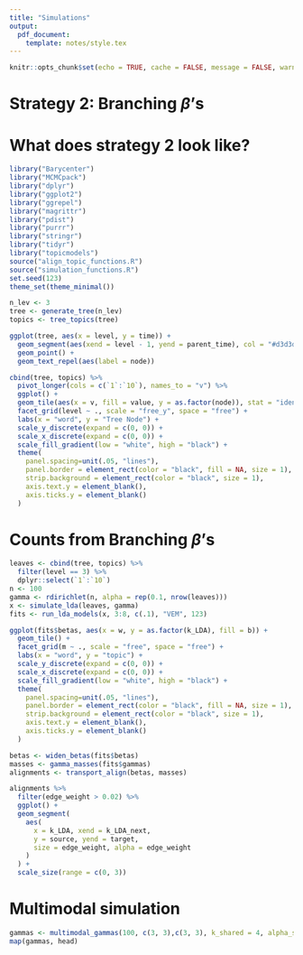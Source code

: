 ```yaml
---
title: "Simulations"
output:
  pdf_document:
    template: notes/style.tex
---
```


```r
knitr::opts_chunk$set(echo = TRUE, cache = FALSE, message = FALSE, warning = FALSE, fig.width = 5, fig.height = 2)
```

\begin{enumerate}
\item The purpose of simulation is to provide a controlled environment within
which we can compare alternative analysis strategies. At the very least, we can
define a distance between learned alignments and specify which choices lead to
similar and different alignments. Ideally, we could also say something about
whether one alignment is ``better'' than another, but I'm not worried if we
can't answer this definitively.
\item Strategy 1 [Ordinary LDA]: We could just simulate from an LDA model with a
fixed $K$. This sounds a little silly -- why bother with alignment? -- but the
truth is we'd never know $K$ in practice, so the alignment exercise could still
be productive. This simulation is also useful if we want to illustrate how
refinements (and their associated metrics) look before and after the true $K$ is
hit.
\item Something I don't like about just simulating from a fixed $K$ is that
people might then become fixated on choosing the ``right'' $K$, which is
inimical\footnote{To use a word I just learned.} to the whole point of the
study. I'd like to argue that none of the choices of $K$ are correct, but that
we can be informed about what trade-offs are involved between different choices.
\end{enumerate}

# Strategy 2: Branching $\beta$'s
\begin{enumerate}
\item For this reason, a more complex setup might be useful. The idea in this
strategy is to simulate topics that branch off from one another over time. We
would simulate documents from the topics at the leaves. However, since we know
the overall branching structure, we can argue that topics with a similar
most-recent-common-ancestor should appear closer to one another in our diagram.
Further, it would be interesting if the intermediate branches on the tree are
somehow recovered when estimating with smaller $K$.
\item How to implement strategy 2, specifically? We can define something
inductively. Start with a $\mu_{0} = 0$. Given a tree of means, we simulate a
new leaf node according to
\begin{align*}
\mu_{i} \vert \mu_{\mathcal{P}\left(i\right)} &\sim \Gsn\left(\mu_{i} \vert \mu_{\mathcal{P}\left(i\right)}, T_{\mathcal{P}\left(i\right)} I_{d}\right)
\end{align*}
where $T_{\mathcal{P}\left(i\right)}$ denotes the time elapsed between the
parent node $\mathcal{P}\left(i\right)$ and all its children.
\item To fully specify this, we need to determine (i) the $T_i$'s and (ii) the
number of children for each node. For (i), we just simulate $T_i \sim
\text{Expo}\left(\lambda\right)$, and for (ii) we just always choose 2. \item
This is a simulation in $\reals^{V}$, but our data have to lie on $\simplex^{V -
1}$. So, let's squash all the means onto the simplex. Specifically, suppose $L$
indexes all the leaf nodes. Then we define topics according to,
\begin{align*}
\beta_{l} := \frac{\exp{\mu_{l}}}{\sum_{l^{\prime} \in L} \exp{\mu_{l^{\prime}}}},
\end{align*}
where $\exp{}$ is applied elementwise.
\end{enumerate}

# What does strategy 2 look like?

```r
library("Barycenter")
library("MCMCpack")
library("dplyr")
library("ggplot2")
library("ggrepel")
library("magrittr")
library("pdist")
library("purrr")
library("stringr")
library("tidyr")
library("topicmodels")
source("align_topic_functions.R")
source("simulation_functions.R")
set.seed(123)
theme_set(theme_minimal())
```

```r
n_lev <- 3
tree <- generate_tree(n_lev)
topics <- tree_topics(tree)
```

```r
ggplot(tree, aes(x = level, y = time)) +
  geom_segment(aes(xend = level - 1, yend = parent_time), col = "#d3d3d3") +
  geom_point() +
  geom_text_repel(aes(label = node))
```

```r
cbind(tree, topics) %>%
  pivot_longer(cols = c(`1`:`10`), names_to = "v") %>%
  ggplot() +
  geom_tile(aes(x = v, fill = value, y = as.factor(node)), stat = "identity") +
  facet_grid(level ~ ., scale = "free_y", space = "free") +
  labs(x = "word", y = "Tree Node") +
  scale_y_discrete(expand = c(0, 0)) +
  scale_x_discrete(expand = c(0, 0)) +
  scale_fill_gradient(low = "white", high = "black") +
  theme(
    panel.spacing=unit(.05, "lines"),
    panel.border = element_rect(color = "black", fill = NA, size = 1),
    strip.background = element_rect(color = "black", size = 1),
    axis.text.y = element_blank(),
    axis.ticks.y = element_blank()
  )
```

# Counts from Branching $\beta$'s

\begin{enumerate}
\item Given these $\beta$'s, we can simulate a dataset of counts $\*X\in
\reals^{n \times V}$. We simulate $\gamma_{i} \sim \text{Dir}\left(\alpha
\*1_{K}\right)$ and then draw $\*x_{i} \sim \text{Mult}\left(n_{0},
B\gamma_{i}\right)$ where $B \in \reals^{V \times K}$ concatenates all the
topics horizontally.
\item A larger $\alpha$ creates $\gamma_{i}$'s across the full polytope whose
corners are $\beta_{k}$. Smaller $\alpha$ encourages $\gamma_{i}$ to concentrate
at corners or edges of this polytope. The choice of $\alpha$ basically
interpolates between gradient and clustering structure. Since it seems easier to
recover hierarchical structure in the more clustered setting, we choose $\alpha
= 0.1$.
\end{enumerate}

```r
leaves <- cbind(tree, topics) %>%
  filter(level == 3) %>%
  dplyr::select(`1`:`10`)
n <- 100
gamma <- rdirichlet(n, alpha = rep(0.1, nrow(leaves)))
x <- simulate_lda(leaves, gamma)
fits <- run_lda_models(x, 3:8, c(.1), "VEM", 123)
```

```r
ggplot(fits$betas, aes(x = w, y = as.factor(k_LDA), fill = b)) +
  geom_tile() +
  facet_grid(m ~ ., scale = "free", space = "free") +
  labs(x = "word", y = "topic") +
  scale_y_discrete(expand = c(0, 0)) +
  scale_x_discrete(expand = c(0, 0)) +
  scale_fill_gradient(low = "white", high = "black") +
  theme(
    panel.spacing=unit(.05, "lines"),
    panel.border = element_rect(color = "black", fill = NA, size = 1),
    strip.background = element_rect(color = "black", size = 1),
    axis.text.y = element_blank(),
    axis.ticks.y = element_blank()
  )
```

\begin{enumerate}

\end{enumerate}

```r
betas <- widen_betas(fits$betas)
masses <- gamma_masses(fits$gammas)
alignments <- transport_align(betas, masses)
```

```r
alignments %>%
  filter(edge_weight > 0.02) %>%
  ggplot() +
  geom_segment(
    aes(
      x = k_LDA, xend = k_LDA_next, 
      y = source, yend = target, 
      size = edge_weight, alpha = edge_weight
    )
  ) +
  scale_size(range = c(0, 3))
```

# Multimodal simulation

\begin{enumerate}
\item How can we evaluate alignment of topics learned across modalities?
\item Strategy 1: We can simulate $\gamma$'s across modes so that some
``columns'' are shared between modes while others are unique. The $\beta$'s can
be completely independent, since we don't really care to compare them anyways.
\item To elaborate, choose $K_{X}, K_{Y}$, and $K_{S}$ for the number of topics
that are unique to $X$ and $Y$ and shared ($S$). For the first $K_{S}$, we can
simulate mixed memberships $\gamma_{k}^{X} \equiv \gamma_{k}^{Y}$. For the
remaining $K_{X}$ topics in $X$, we simulate $\gamma_{k}^{X}$ without regard to
$Y$ (and vice versa).
\item How can we tie together the $\gamma_{k}$'s for shared indices? A simple
approach is to use a stick breaking construction. For $k \leq K_{S}$, we
simulate,
\begin{align*}
\gamma_{k} &:= v_{k}\prod_{k^{\prime} < k} \left(1 - v_{k^{\prime}}\right) \\
v_{k} &\sim \text{Beta}\left(1, \alpha\right),
\end{align*}
and we set $\gamma_{k}^{X} = \gamma_{k}^{Y} = \gamma_{k}$. For the remaining
topics within the $X$ modality, we draw from
\begin{align*}
\gamma_{k} &:= v_{k}\prod_{k^{\prime} = 1}^{K_{S}}\left(1 - v_{k^{\prime}}\right)\prod_{k^{x} = K_{S} + 1}^{k - 1}\left(1 - v_{k^{x}}\right) \\
v_{k^{x}} &\sim \text{Beta}\left(1, \alpha\right),
\end{align*}
and similarly for mode $Y$.
\item The interpretation of the process above is that we take a stick and break
off $K_{S}$ parts, whose lengths correspond to the $\gamma_{k}$'s for the shared
topics. We then clone whatever is left of the stick, so there is one stick per
each mode. Those remaining sticks are then broken independently via the same
mechanism.
\item A downside of Strategy 1 is that it doesn't evaluate our ability to search
for ``soft'' matchings between topics across modes. The shared topics in one
mode can be perfectly matched to the shared topics in the other.
\end{enumerate}

```r
gammas <- multimodal_gammas(100, c(3, 3),c(3, 3), k_shared = 4, alpha_shared = 3)
map(gammas, head)
```